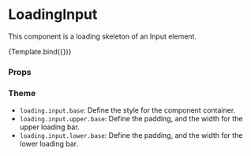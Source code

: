 

<Meta title="Components/Loading/LoadingInput" component={LoadingInput} />

# LoadingInput

This component is a loading skeleton of an Input element.


<Canvas>
  <Story name="Default">{Template.bind({})}</Story>
</Canvas>

### Props

<ArgsTable story="Default" />

### Theme

- `loading.input.base`: Define the style for the component container.
- `loading.input.upper.base`: Define the padding, and the width for the upper loading bar.
- `loading.input.lower.base`: Define the padding, and the width for the lower loading bar.
